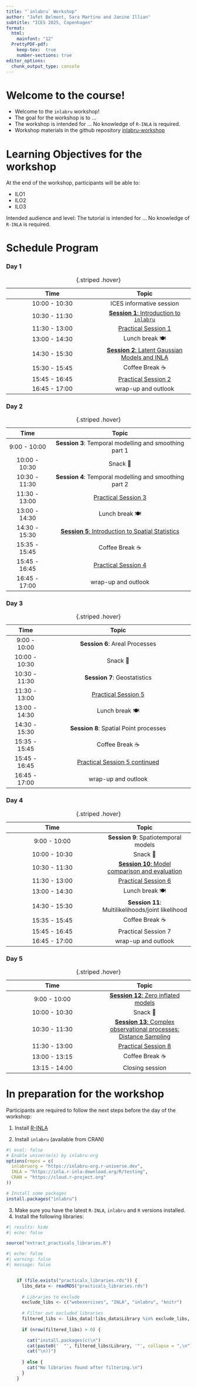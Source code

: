 ```yaml
---
title: "`inlabru` Workshop"
author: "Jafet Belmont, Sara Martino and Janine Illian"
subtitle: "ICES 2025, Copenhagen"
format: 
  html:
    mainfont: "12"
  PrettyPDF-pdf:
    keep-tex:  true
    number-sections: true
editor_options: 
  chunk_output_type: console
---
```


# Welcome to the course!

-   Welcome to the `inlabru` workshop!
-   The goal for the workshop is to ...
-   The workshop is intended for ... No knowledge of `R-INLA` is required.
-   Workshop materials in the github repository [inlabru-workshop](https://github.com/Ecol-Stats/inlabru_workshop/tree/main/docs/copenague)

# Learning Objectives for the workshop

At the end of the workshop, participants will be able to:

-   ILO1
-   ILO2
-   ILO3

Intended audience and level: The tutorial is intended for ... No knowledge of `R-INLA` is required.

# Schedule Program {#schedule-tabs}

::: panel-tabset
### Day 1

| Time | Topic |
|:--:|:--:|
| 10:00 - 10:30 | ICES informative session |
| 10:30 - 11:30 | [**Session 1**: Introduction to `inlabru`](https://ecol-stats.github.io/inlabru_workshop/copenhagen_ices/docs/slides/slides_2.html) |
| 11:30 - 13:00 | [Practical Session 1](day1_practical.qmd) |
| 13:00 - 14:30 | Lunch break 🍽️ |
| 14:30 - 15:30 | [**Session 2**: Latent Gaussian Models and INLA](https://ecol-stats.github.io/inlabru_workshop/copenhagen_ices/docs/slides/slides_3.html) |
| 15:30 - 15:45 | Coffee Break ☕ |
| 15:45 - 16:45 | [Practical Session 2](day1_practical_2.qmd) |
| 16:45 - 17:00 | wrap-up and outlook |

: {.striped .hover}

### Day 2

| Time | Topic |
|:---------------:|:-----------------------------------------------------:|
| 9:00 - 10:00 | **Session 3**: Temporal modelling and smoothing part 1 |
| 10:00 - 10:30 | Snack 🥙 |
| 10:30 - 11:30 | **Session 4**: Temporal modelling and smoothing part 2 |
| 11:30 - 13:00 | [Practical Session 3](day2_practical_3.qmd) |
| 13:00 - 14:30 | Lunch break 🍽️ |
| 14:30 - 15:30 | [**Session 5**: Introduction to Spatial Statistics](https://ecol-stats.github.io/inlabru_workshop/copenhagen_ices/docs/slides/slides_5.html) |
| 15:35 - 15:45 | Coffee Break ☕ |
| 15:45 - 16:45 | [Practical Session 4](day2_practical_4.qmd) |
| 16:45 - 17:00 | wrap-up and outlook |

: {.striped .hover}

### Day 3

|     Time      |                         Topic                         |
|:-------------:|:-----------------------------------------------------:|
| 9:00 - 10:00  |            **Session 6**: Areal Processes             |
| 10:00 - 10:30 |                       Snack 🥙                        |
| 10:30 - 11:30 |             **Session 7**: Geostatistics              |
| 11:30 - 13:00 |      [Practical Session 5](day3_practical_5.qmd)      |
| 13:00 - 14:30 |                    Lunch break 🍽️                     |
| 14:30 - 15:30 |        **Session 8**: Spatial Point processes         |
| 15:35 - 15:45 |                    Coffee Break ☕                    |
| 15:45 - 16:45 | [Practical Session 5 continued](day3_practical_5.qmd) |
| 16:45 - 17:00 |                  wrap-up and outlook                  |

: {.striped .hover}

### Day 4

| Time | Topic |
|:--:|:--:|
| 9:00 - 10:00 | **Session 9**: Spatiotemporal models |
| 10:00 - 10:30 | Snack 🥙 |
| 10:30 - 11:30 | [**Session 10**: Model comparison and evaluation](https://ecol-stats.github.io/inlabru_workshop/copenhagen_ices/docs/slides/slides_10.html) |
| 11:30 - 13:00 | [Practical Session 6](day4_practical_6.qmd) |
| 13:00 - 14:30 | Lunch break 🍽️ |
| 14:30 - 15:30 | **Session 11**: Multilikelihoods/joint likelihood |
| 15:35 - 15:45 | Coffee Break ☕ |
| 15:45 - 16:45 | Practical Session 7 |
| 16:45 - 17:00 | wrap-up and outlook |

: {.striped .hover}

### Day 5

| Time | Topic |
|:----------------------------------:|:----------------------------------:|
| 9:00 - 10:00 | [**Session 12**: Zero inflated models](https://ecol-stats.github.io/inlabru_workshop/copenhagen_ices/docs/slides/slides_12.html) |
| 10:00 - 10:30 | Snack 🥙 |
| 10:30 - 11:30 | [**Session 13**: Complex observational processes: Distance Sampling](https://ecol-stats.github.io/inlabru_workshop/copenhagen_ices/docs/slides/slides_13.html) |
| 11:30 - 13:00 | [Practical Session 8](day5_practical_8.qmd) |
| 13:00 - 13:15 | Coffee Break ☕ |
| 13:15 - 14:00 | Closing session |

: {.striped .hover}
:::

\clearpage

# In preparation for the workshop

Participants are required to follow the next steps before the day of the workshop:

1.  Install [R-INLA](https://www.r-inla.org/download-install)

2.  Install `inlabru` (available from CRAN)

```r
#| eval: false
# Enable universe(s) by inlabru-org
options(repos = c(
  inlabruorg = "https://inlabru-org.r-universe.dev",
  INLA = "https://inla.r-inla-download.org/R/testing",
  CRAN = "https://cloud.r-project.org"
))

# Install some packages
install.packages("inlabru")
```

3.  Make sure you have the latest `R-INLA`, `inlabru` and `R` versions installed.
4.  Install the following libraries:

```r
#| results: hide
#| echo: false

source("extract_practicals_libraries.R")

```

```r
#| echo: false
#| warning: false
#| message: false


    if (file.exists("practicals_libraries.rds")) {
      libs_data <- readRDS("practicals_libraries.rds")
      
      # Libraries to exclude
      exclude_libs <- c("webexercises", "INLA", "inlabru", "knitr")
      
      # Filter out excluded libraries
      filtered_libs <- libs_data[!libs_data$Library %in% exclude_libs, ]
      
      if (nrow(filtered_libs) > 0) {

        cat("install.packages(c(\n")
        cat(paste0('  "', filtered_libs$Library, '"', collapse = ",\n"))
        cat("\n))")
        
      } else {
        cat("No libraries found after filtering.\n")
      }
    }
```
